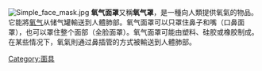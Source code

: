 {{Expand language|1=en|time=2021-03-16T16:06:59+00:00}}
[[File:Simple_face_mask.jpg|thumb]]
'''氧气面罩'''又稱'''氧气罩'''，是一種向人類提供氧氣的物品。它能將[[氧气|氧气]]从储气罐輸送到人體肺部。氧气面罩可以只罩住鼻子和嘴（口鼻面罩），也可以罩住整个面部（全脸面罩）。氧气面罩可能由塑料、硅胶或橡胶制成。在某些情况下，氧氣則通过鼻插管的方式被輸送到人體肺部。

{{劑型}}
[[Category:面具|Category:面具]]